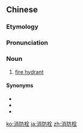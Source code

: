 ==Chinese==
{{zh-forms|type=21}}

===Etymology===
{{rfe|lang=zh}}

===Pronunciation===
{{zh-pron
|m=xiāofángshuān
|c=siu1 fong4 saan1
|mn=siau-hông-sng
|cat=n
}}

===Noun===
{{zh-noun}}

# [[fire hydrant]]

====Synonyms====
* {{zh-l|街井}}
* {{zh-l|消防龍頭}}
* {{zh-l|消火栓}}

[[ko:消防栓]]
[[ja:消防栓]]
[[zh:消防栓]]